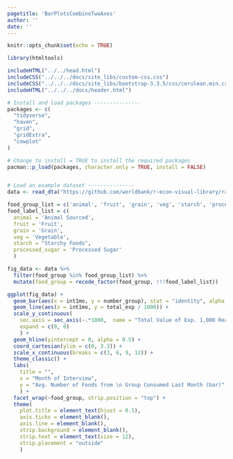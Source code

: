 ```yaml
---
pagetitle: 'BarPlotsCombineTwoAxes'
author: ''
date: ''
---
```


```r
knitr::opts_chunk$set(echo = TRUE)
```

```r
library(htmltools)
```

```r
includeHTML("../../head.html")
includeCSS("../../../docs/site_libs/custom-css.css")
includeCSS("../../../docs/site_libs/bootstrap-3.3.5/css/cerulean.min.css")
includeHTML("../../../docs/header.html")
```


```r
# Install and load packages ---------------
packages <- c(
  "tidyverse",
  "haven",
  "grid",
  "gridExtra",
  "cowplot"
)

# Change to install = TRUE to install the required packages
pacman::p_load(packages, character.only = TRUE, install = FALSE)


# Load an example dataset ---------------
data <- read_dta("https://github.com/worldbank/r-econ-visual-library/raw/master/Library/Data/BarPlotsCombineTwoAxes.dta")

food_group_list = c('animal', 'fruit', 'grain', 'veg', 'starch', 'processed_sugar')
food_label_list = c(
  animal = 'Animal Sourced',
  fruit = 'Fruit',
  grain = 'Grain',
  veg = 'Vegetable',
  starch = "Starchy Foods",
  processed_sugar = 'Processed Sugar'
  )

fig_data <- data %>%
  filter(food_group %in% food_group_list) %>%
  mutate(food_group = recode_factor(food_group, !!!food_label_list))

ggplot(fig_data) +
  geom_bar(aes(x = int1mo, y = number_group), stat = "identity", alpha = .6, width = .4) +
  geom_line(aes(x = int1mo, y = total_exp / 1000)) +
  scale_y_continuous(
    sec.axis = sec_axis(~.*1000,  name = "Total Value of Exp. 1,000 Real Tz Sh. (line)"), 
    expand = c(0, 0)
    ) +
  geom_hline(yintercept = 0, alpha = 0.5) +
  coord_cartesian(ylim = c(0, 3.3)) +
  scale_x_continuous(breaks = c(3, 6, 9, 12)) +
  theme_classic() +
  labs(
    title = "",
    x = "Month of Interview",
    y = "Avg. Number of Foods from \n Group Consumed Last Month (bar)"
    ) +
  facet_wrap(~food_group, strip.position = "top") +
  theme(
    plot.title = element_text(hjust = 0.5),
    axis.ticks = element_blank(),
    axis.line = element_blank(),
    strip.background = element_blank(),
    strip.text = element_text(size = 12),
    strip.placement = "outside"
    )

```



